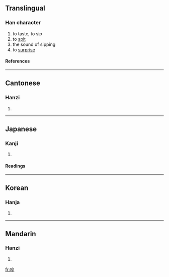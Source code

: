 ==Translingual==
===Han character===
{{Han char|rn=30|rad=口|as=08|sn=11|four=6004<sub>8</sub>|canj=口卜人十 (RYOJ)}}
# to taste, to sip
# to [[spit]]
# the sound of sipping
# to [[surprise]]
====References====
{{Han ref|kx=0195.130|dkj=03816|dj=0416.120|hdz=10645.030|uh=5550|ud=21840|bh=D475|bd=54389}}
----
==Cantonese==
===Hanzi===
{{yue-hanzi|jyut=|y=cheui3}}
# {{defn|Cantonese}}
----
==Japanese==
===Kanji===
{{ja-kanji|grade=|rs=口08}}
# {{defn|Japanese}} 
====Readings====
{{ja-readings|on=[[さい]] (sai), [[せ]] (se), [[さ]] (sa), [[しゅつ]] (shutsu), [[しゅち]] (shuchi), [[かつかち]] (katsukachi)|kun=[[おどろく]] (odoroku), [[よぶ]] (yobu), [[さけぶ]] (sakebu), [[しかる]] (shikaru)}}
----
==Korean==
===Hanja===
{{ko-hanja|hangeul=[[쵀]], [[줄]]|rv=chwae, jul|mr=ch'wae, chul}}
# {{defn|Korean}}
----
==Mandarin==
===Hanzi===
{{cmn-hanzi|pin=[[cùi]] (cui4)|wg=ts'ui<sup>4</sup>}}
# {{defn|Mandarin}}

[[fr:啐]]